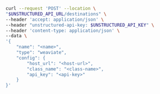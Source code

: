 ```bash curl
curl --request 'POST' --location \
"$UNSTRUCTURED_API_URL/destinations" \
--header 'accept: application/json' \
--header "unstructured-api-key: $UNSTRUCTURED_API_KEY" \
--header 'content-type: application/json' \
--data \
'{
    "name": "<name>",
    "type": "weaviate",
    "config": {
        "host_url": "<host-url>",
        "class_name": "<class-name>",
        "api_key": "<api-key>"
    }
}'
```